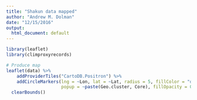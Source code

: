 ```yaml
---
title: "Shakun data mapped"
author: "Andrew M. Dolman"
date: "12/15/2016"
output:
  html_document: default
---
```


```r
library(leaflet) 
library(climproxyrecords)
```

```r

# Produce map
leaflet(data) %>%
    addProviderTiles("CartoDB.Positron") %>%
    addCircleMarkers(lng = ~Lon, lat = ~Lat, radius = 5, fillColor = "darkred", 
                     popup = ~paste(Geo.cluster, Core), fillOpacity = 0.5, stroke = F, data = shakun.metadata) %>%
  clearBounds()

```


